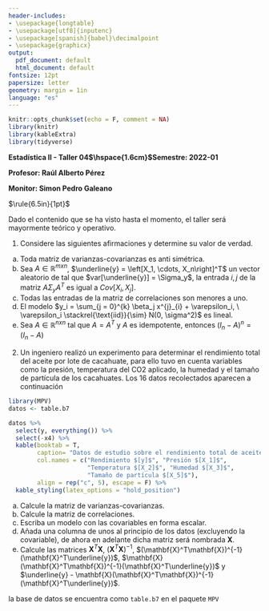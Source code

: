 ```yaml
---
header-includes:
- \usepackage{longtable}
- \usepackage[utf8]{inputenc}
- \usepackage[spanish]{babel}\decimalpoint
- \usepackage{graphicx}
output:
  pdf_document: default
  html_document: default
fontsize: 12pt
papersize: letter
geometry: margin = 1in
language: "es"
---
```


```r
knitr::opts_chunk$set(echo = F, comment = NA)
library(knitr)
library(kableExtra)
library(tidyverse)
```

**Estadística II - Taller 04$\hspace{1.6cm}$Semestre: 2022-01**

**Profesor: Raúl Alberto Pérez**

**Monitor: Simon Pedro Galeano**

$\rule{6.5in}{1pt}$

Dado el contenido que se ha visto hasta el momento, el taller será mayormente
teórico y operativo.

1. Considere las siguientes afirmaciones y determine su valor de verdad.
a) Toda matriz de varianzas-covarianzas es anti simétrica.
b) Sea $A \in \mathbb{R}^{mxn}$, $\underline{y} = \left[X_1, \cdots, X_n\right]^T$ un vector aleatorio de tal que $var[\underline{y}] = \Sigma_y$, la entrada $i,j$
de la matriz $A \Sigma_y A^T$ es igual a $Cov[X_i, X_j]$.
c) Todas las entradas de la matriz de correlaciones son menores a uno.
d) El modelo $y_i = \sum_{j = 0}^{k} \beta_j x^{j}_{i} + \varepsilon_i, \ \varepsilon_i \stackrel{\text{iid}}{\sim} N(0, \sigma^2)$ es lineal.
e) Sea $A \in \mathbb{R}^{nxn}$ tal que $A = A^{T}$ y $A$ es idempotente, entonces
$(I_{n} - A)^{n} = (I_{n} - A)$

2. Un ingeniero realizó un experimento para determinar el rendimiento total 
del aceite por lote de cacahuate, para ello tuvo en cuenta variables como la
presión, temperatura del CO2 aplicado, la humedad y el tamaño de partícula de
los cacahuates. Los 16 datos recolectados aparecen a continuación

\includegraphics{tabla.png}

```r
library(MPV)
datos <- table.b7 

datos %>%
  select(y, everything()) %>%
  select(-x4) %>%
  kable(booktab = T, 
        caption= "Datos de estudio sobre el rendimiento total de aceite por lote de cacahuate.",
        col.names = c("Rendimiento $[y]$", "Presión $[X_1]$",
                      "Temperatura $[X_2]$", "Humedad $[X_3]$",
                      "Tamaño de partícula $[X_5]$"),
        align = rep("c", 5), escape = F) %>%
  kable_styling(latex_options = "hold_position")
```

a) Calcule la matriz de varianzas-covarianzas. 
b) Calcule la matriz de correlaciones. 
c) Escriba un modelo con las covariables en forma escalar. 
d) Añada una columna de unos al principio de los datos (excluyendo la covariable), de ahora en adelante dicha matriz será nombrada $\mathbf{X}$.
e) Calcule las matrices $\mathbf{X}^T\mathbf{X}$, $(\mathbf{X}^T\mathbf{X})^{-1}$,
$(\mathbf{X}^T\mathbf{X})^{-1}(\mathbf{X}^T\underline{y})$,
$\mathbf{X}(\mathbf{X}^T\mathbf{X})^{-1}(\mathbf{X}^T\underline{y})$ y 
$\underline{y} - \mathbf{X}(\mathbf{X}^T\mathbf{X})^{-1}(\mathbf{X}^T\underline{y})$.

\textbf{Nota:} la base de datos se encuentra como `table.b7` en el paquete
`MPV`
